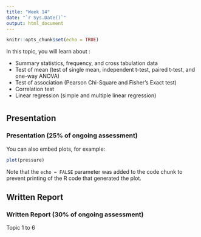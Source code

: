 ```yaml
---
title: "Week 14"
date: "`r Sys.Date()`"
output: html_document
---
```


```r
knitr::opts_chunk$set(echo = TRUE)
```
In this topic, you will learn about :

- Summary statistics, frequency, and cross tabulation data
- Test of mean (test of single mean, independent t-test, paired t-test, and one-way ANOVA)
- Test of association (Pearson Chi-Square and Fisher’s Exact test)
- Correlation test
- Linear regression (simple and multiple linear regression)

# {.tabset}

## Presentation

### Presentation (25% of ongoing assessment)
You can also embed plots, for example:

```r
plot(pressure)
```

Note that the `echo = FALSE` parameter was added to the code chunk to prevent printing of the R code that generated the plot.


## Written Report

### Written Report (30% of ongoing assessment)

Topic 1 to 6